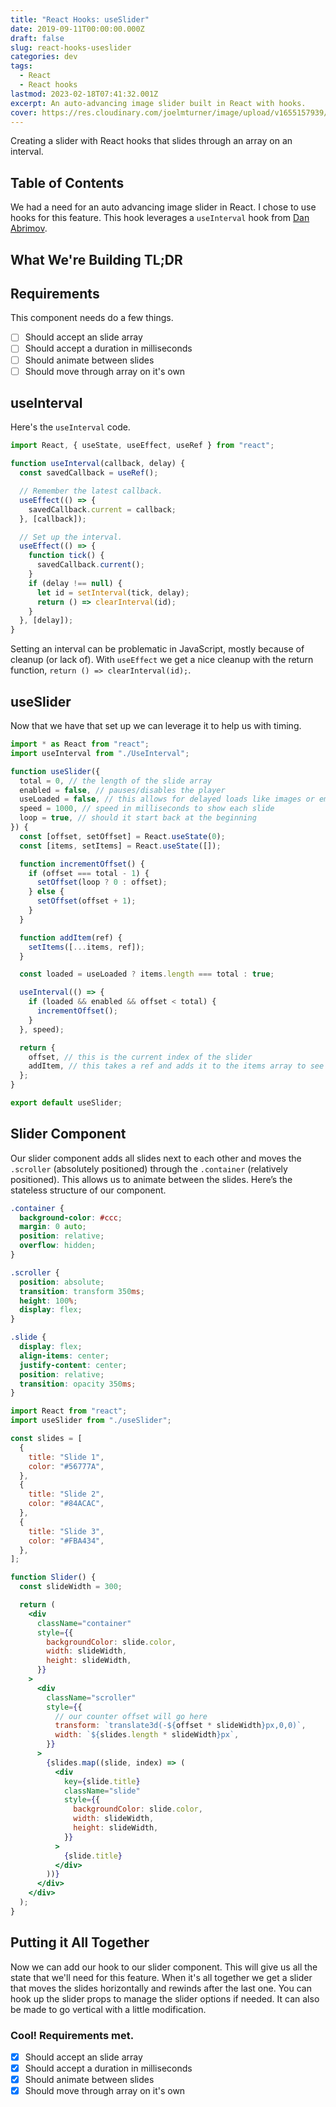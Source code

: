 ```yaml
---
title: "React Hooks: useSlider"
date: 2019-09-11T00:00:00.000Z
draft: false
slug: react-hooks-useslider
categories: dev
tags:
  - React
  - React hooks
lastmod: 2023-02-18T07:41:32.001Z
excerpt: An auto-advancing image slider built in React with hooks.
cover: https://res.cloudinary.com/joelmturner/image/upload/v1655157939/Posts/useSlider
---
```


Creating a slider with React hooks that slides through an array on an interval.

## Table of Contents

We had a need for an auto advancing image slider in React. I chose to use hooks for this feature. This hook leverages a `useInterval` hook from [Dan Abrimov](https://overreacted.io/making-setinterval-declarative-with-react-hooks/).

## What We're Building TL;DR


<CodeSandbox title="Simple React Hooks Interval Slider" id="vsmi1" />

## Requirements

This component needs do a few things.

- [ ] Should accept an slide array
- [ ] Should accept a duration in milliseconds
- [ ] Should animate between slides
- [ ] Should move through array on it's own

## useInterval

Here's the `useInterval` code.

```jsx
import React, { useState, useEffect, useRef } from "react";

function useInterval(callback, delay) {
  const savedCallback = useRef();

  // Remember the latest callback.
  useEffect(() => {
    savedCallback.current = callback;
  }, [callback]);

  // Set up the interval.
  useEffect(() => {
    function tick() {
      savedCallback.current();
    }
    if (delay !== null) {
      let id = setInterval(tick, delay);
      return () => clearInterval(id);
    }
  }, [delay]);
}
```

Setting an interval can be problematic in JavaScript, mostly because of cleanup (or lack of). With `useEffect` we get a nice cleanup with the return function, `return () => clearInterval(id);`.

## useSlider

Now that we have that set up we can leverage it to help us with timing.

```jsx
import * as React from "react";
import useInterval from "./UseInterval";

function useSlider({
  total = 0, // the length of the slide array
  enabled = false, // pauses/disables the player
  useLoaded = false, // this allows for delayed loads like images or embeds
  speed = 1000, // speed in milliseconds to show each slide
  loop = true, // should it start back at the beginning
}) {
  const [offset, setOffset] = React.useState(0);
  const [items, setItems] = React.useState([]);

  function incrementOffset() {
    if (offset === total - 1) {
      setOffset(loop ? 0 : offset);
    } else {
      setOffset(offset + 1);
    }
  }

  function addItem(ref) {
    setItems([...items, ref]);
  }

  const loaded = useLoaded ? items.length === total : true;

  useInterval(() => {
    if (loaded && enabled && offset < total) {
      incrementOffset();
    }
  }, speed);

  return {
    offset, // this is the current index of the slider
    addItem, // this takes a ref and adds it to the items array to see if all have loaded
  };
}

export default useSlider;
```

## Slider Component

Our slider component adds all slides next to each other and moves the `.scroller` (absolutely positioned) through the `.container` (relatively positioned). This allows us to animate between the slides. Here’s the stateless structure of our component.

```css
.container {
  background-color: #ccc;
  margin: 0 auto;
  position: relative;
  overflow: hidden;
}

.scroller {
  position: absolute;
  transition: transform 350ms;
  height: 100%;
  display: flex;
}

.slide {
  display: flex;
  align-items: center;
  justify-content: center;
  position: relative;
  transition: opacity 350ms;
}
```

```jsx
import React from "react";
import useSlider from "./useSlider";

const slides = [
  {
    title: "Slide 1",
    color: "#56777A",
  },
  {
    title: "Slide 2",
    color: "#84ACAC",
  },
  {
    title: "Slide 3",
    color: "#FBA434",
  },
];

function Slider() {
  const slideWidth = 300;

  return (
    <div
      className="container"
      style={{
        backgroundColor: slide.color,
        width: slideWidth,
        height: slideWidth,
      }}
    >
      <div
        className="scroller"
        style={{
          // our counter offset will go here
          transform: `translate3d(-${offset * slideWidth}px,0,0)`,
          width: `${slides.length * slideWidth}px`,
        }}
      >
        {slides.map((slide, index) => (
          <div
            key={slide.title}
            className="slide"
            style={{
              backgroundColor: slide.color,
              width: slideWidth,
              height: slideWidth,
            }}
          >
            {slide.title}
          </div>
        ))}
      </div>
    </div>
  );
}
```

## Putting it All Together

Now we can add our hook to our slider component. This will give us all the state that we'll need for this feature. When it's all together we get a slider that moves the slides horizontally and rewinds after the last one. You can hook up the slider props to manage the slider options if needed. It can also be made to go vertical with a little modification.

### Cool! Requirements met.

- [x] Should accept an slide array
- [x] Should accept a duration in milliseconds
- [x] Should animate between slides
- [x] Should move through array on it's own
